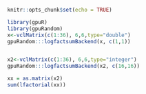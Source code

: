 <!--
%\VignetteEngine{knitr::knitr}
%\VignetteIndexEntry{logfactSum}
-->

```r
knitr::opts_chunk$set(echo = TRUE)
```


```r
library(gpuR)
library(gpuRandom)
x<-vclMatrix(c(1:36), 6,6,type="double")
gpuRandom:::logfactsumBackend(x, c(1,1))


x2<-vclMatrix(c(1:36), 6,6,type="integer")
gpuRandom:::logfactsumBackend(x2, c(16,16))

xx = as.matrix(x2)
sum(lfactorial(xx))
```







